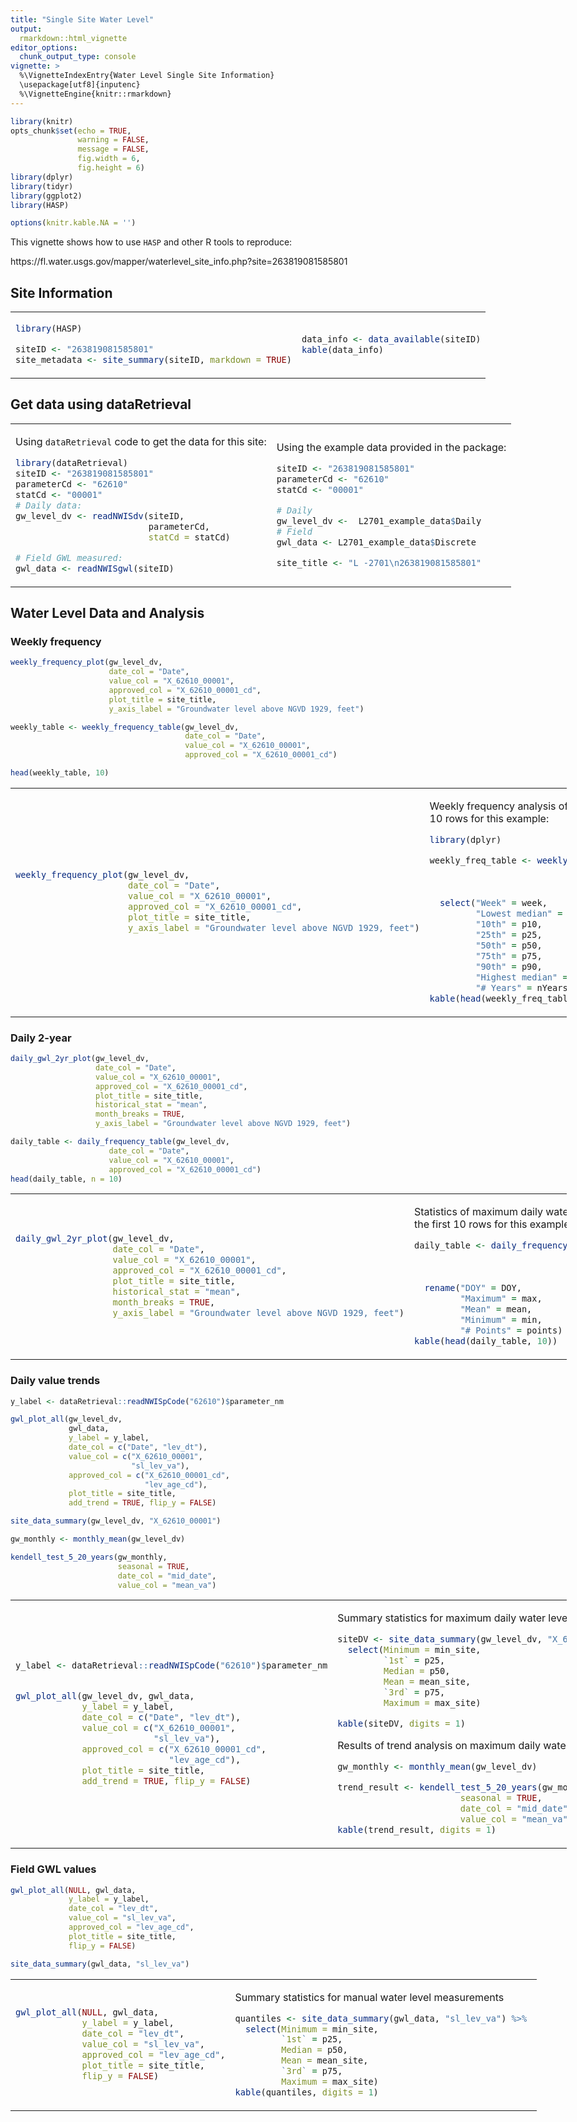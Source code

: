 ```yaml
---
title: "Single Site Water Level"
output: 
  rmarkdown::html_vignette
editor_options: 
  chunk_output_type: console
vignette: >
  %\VignetteIndexEntry{Water Level Single Site Information}
  \usepackage[utf8]{inputenc}
  %\VignetteEngine{knitr::rmarkdown}
---
```


```r
library(knitr)
opts_chunk$set(echo = TRUE,
               warning = FALSE,
               message = FALSE,
               fig.width = 6,
               fig.height = 6)
library(dplyr)
library(tidyr)
library(ggplot2)
library(HASP)

options(knitr.kable.NA = '')
```

<style>

body {
    max-width: 1600px;
    margin-left:10px;
    padding-left:10px;
}
</style>

This vignette shows how to use `HASP` and other R tools to reproduce:

https://fl.water.usgs.gov/mapper/waterlevel_site_info.php?site=263819081585801


## Site Information

<table>
<tr><td>

```r
library(HASP)

siteID <- "263819081585801"
site_metadata <- site_summary(siteID, markdown = TRUE)
```

</td><td>

```r
data_info <- data_available(siteID)
kable(data_info)
```

</td></tr> </table>

## Get data using dataRetrieval


<table>
<tr><td>

Using `dataRetrieval` code to get the data for this site:

```r
library(dataRetrieval)
siteID <- "263819081585801"
parameterCd <- "62610"
statCd <- "00001"
# Daily data:
gw_level_dv <- readNWISdv(siteID,
                          parameterCd,
                          statCd = statCd)

# Field GWL measured:
gwl_data <- readNWISgwl(siteID)

```

</td><td>

Using the example data provided in the package:

```r
siteID <- "263819081585801"
parameterCd <- "62610"
statCd <- "00001"

# Daily
gw_level_dv <-  L2701_example_data$Daily
# Field
gwl_data <- L2701_example_data$Discrete

site_title <- "L -2701\n263819081585801"

```

</td></tr> </table>

## Water Level Data and Analysis

### Weekly frequency

```r

weekly_frequency_plot(gw_level_dv, 
                      date_col = "Date",
                      value_col = "X_62610_00001",
                      approved_col = "X_62610_00001_cd",
                      plot_title = site_title,
                      y_axis_label = "Groundwater level above NGVD 1929, feet")

weekly_table <- weekly_frequency_table(gw_level_dv, 
                                       date_col = "Date",
                                       value_col = "X_62610_00001",
                                       approved_col = "X_62610_00001_cd")

head(weekly_table, 10)
```


<table>
<tr><td>
```r
weekly_frequency_plot(gw_level_dv, 
                      date_col = "Date",
                      value_col = "X_62610_00001",
                      approved_col = "X_62610_00001_cd",
                      plot_title = site_title,
                      y_axis_label = "Groundwater level above NGVD 1929, feet")

```

</td><td>

Weekly frequency analysis of daily maximum water level record. Only showing the first 10 rows for this example:

```r
library(dplyr)

weekly_freq_table <- weekly_frequency_table(gw_level_dv,
                                            date_col = "Date",
                                            value_col = "X_62610_00001",
                                            approved_col = "X_62610_00001_cd") %>%
  select("Week" = week,
         "Lowest median" = minMed,
         "10th" = p10,
         "25th" = p25,
         "50th" = p50,
         "75th" = p75,
         "90th" = p90,
         "Highest median" = maxMed,
         "# Years" = nYears)
kable(head(weekly_freq_table, 10), digits = 1)

```


</td></tr> </table>


### Daily 2-year

```r
daily_gwl_2yr_plot(gw_level_dv, 
                   date_col = "Date",
                   value_col = "X_62610_00001",
                   approved_col = "X_62610_00001_cd",
                   plot_title = site_title,
                   historical_stat = "mean",
                   month_breaks = TRUE,
                   y_axis_label = "Groundwater level above NGVD 1929, feet")

daily_table <- daily_frequency_table(gw_level_dv, 
                      date_col = "Date",
                      value_col = "X_62610_00001",
                      approved_col = "X_62610_00001_cd")
head(daily_table, n = 10)
```

<table>
<tr><td>

```r
daily_gwl_2yr_plot(gw_level_dv, 
                   date_col = "Date",
                   value_col = "X_62610_00001",
                   approved_col = "X_62610_00001_cd",
                   plot_title = site_title,
                   historical_stat = "mean",
                   month_breaks = TRUE,
                   y_axis_label = "Groundwater level above NGVD 1929, feet")

```

</td><td>

Statistics of maximum daily water level record (DOY = day of year). Only showing the first 10 rows for this example:

```r
daily_table <- daily_frequency_table(gw_level_dv, 
                                     date_col = "Date",
                                     value_col = "X_62610_00001",
                                     approved_col = "X_62610_00001_cd") %>%
  rename("DOY" = DOY,
         "Maximum" = max,
         "Mean" = mean,
         "Minimum" = min,
         "# Points" = points)
kable(head(daily_table, 10))
```

</td></tr> </table>

### Daily value trends

```r
y_label <- dataRetrieval::readNWISpCode("62610")$parameter_nm

gwl_plot_all(gw_level_dv, 
             gwl_data, 
             y_label = y_label,
             date_col = c("Date", "lev_dt"),
             value_col = c("X_62610_00001",
                           "sl_lev_va"),
             approved_col = c("X_62610_00001_cd",
                              "lev_age_cd"),
             plot_title = site_title,
             add_trend = TRUE, flip_y = FALSE)

site_data_summary(gw_level_dv, "X_62610_00001")

gw_monthly <- monthly_mean(gw_level_dv)

kendell_test_5_20_years(gw_monthly, 
                        seasonal = TRUE, 
                        date_col = "mid_date", 
                        value_col = "mean_va")
```


<table>
<tr><td>

```r
y_label <- dataRetrieval::readNWISpCode("62610")$parameter_nm


gwl_plot_all(gw_level_dv, gwl_data, 
             y_label = y_label,
             date_col = c("Date", "lev_dt"),
             value_col = c("X_62610_00001",
                           "sl_lev_va"),
             approved_col = c("X_62610_00001_cd",
                              "lev_age_cd"),
             plot_title = site_title,
             add_trend = TRUE, flip_y = FALSE)


```

</td><td>

Summary statistics for maximum daily water level measurements:

```r
siteDV <- site_data_summary(gw_level_dv, "X_62610_00001") %>% 
  select(Minimum = min_site, 	
         `1st` = p25, 
         Median = p50,
         Mean = mean_site,
         `3rd` = p75,
         Maximum = max_site)

kable(siteDV, digits = 1)

```

Results of trend analysis on maximum daily water levels:

```r
gw_monthly <- monthly_mean(gw_level_dv)

trend_result <- kendell_test_5_20_years(gw_monthly, 
                        seasonal = TRUE, 
                        date_col = "mid_date", 
                        value_col = "mean_va")
kable(trend_result, digits = 1)


```

</td></tr> </table>

### Field GWL values

```r
gwl_plot_all(NULL, gwl_data,
             y_label = y_label,
             date_col = "lev_dt",
             value_col = "sl_lev_va",
             approved_col = "lev_age_cd",
             plot_title = site_title, 
             flip_y = FALSE)

site_data_summary(gwl_data, "sl_lev_va")
```

<table>
<tr><td>

```r
gwl_plot_all(NULL, gwl_data,
             y_label = y_label,
             date_col = "lev_dt",
             value_col = "sl_lev_va",
             approved_col = "lev_age_cd",
             plot_title = site_title, 
             flip_y = FALSE)


```

</td><td>

Summary statistics for manual water level measurements

```r
quantiles <- site_data_summary(gwl_data, "sl_lev_va") %>% 
  select(Minimum = min_site, 	
         `1st` = p25, 
         Median = p50,
         Mean = mean_site,
         `3rd` = p75,
         Maximum = max_site)
kable(quantiles, digits = 1)

```

</td></tr> </table>

